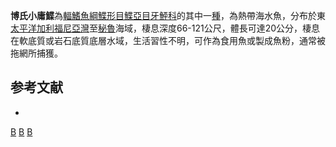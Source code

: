 {{Speciesbox
| genus = Hippoglossina
| species = bollmani
| status = LC
| status_system = IUCN3.1 
| authority = [[Gilbert|Gilbert]], 1890
| synonyms = *''Hippoglossina bollsmani, Gilbert, 1890 ''
}}

'''博氏小庸鰈'''為[[輻鰭魚綱|輻鰭魚綱]][[鰈形目|鰈形目]][[鰈亞目|鰈亞目]][[牙鮃科|牙鮃科]]的其中一[[種|種]]，為熱帶海水魚，分布於東[[太平洋|太平洋]][[加利福尼亞灣|加利福尼亞灣]]至[[秘魯|秘魯]]海域，棲息深度66-121公尺，體長可達20公分，棲息在軟底質或岩石底質底層水域，生活習性不明，可作為食用魚或製成魚粉，通常被拖網所捕獲。

==参考文献==
*{{FishBase_species|genus=Hippoglossina|species=bollmani|year=2014|month=3}}

{{taxonbar}}

[[Category:1890年描述的鱼类|B]]
[[Category:食用魚|B]]
[[Category:小庸鰈屬|B]]